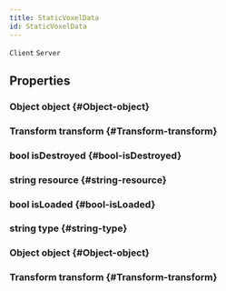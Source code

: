 ```yaml
---
title: StaticVoxelData
id: StaticVoxelData
---
```

`Client`
`Server`

## Properties

### Object object {#Object-object}

### Transform transform {#Transform-transform}

### bool isDestroyed {#bool-isDestroyed}

### string resource {#string-resource}

### bool isLoaded {#bool-isLoaded}

### string type {#string-type}

### Object object {#Object-object}

### Transform transform {#Transform-transform}


